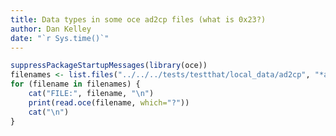 ```yaml
---
title: Data types in some oce ad2cp files (what is 0x23?)
author: Dan Kelley
date: "`r Sys.time()`"
---
```


```r
suppressPackageStartupMessages(library(oce))
filenames <- list.files("../../../tests/testthat/local_data/ad2cp", "*ad2cp", full.names=TRUE)
for (filename in filenames) {
    cat("FILE:", filename, "\n")
    print(read.oce(filename, which="?"))
    cat("\n")
}
```

